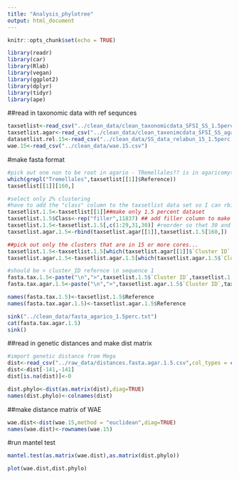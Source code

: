 ```yaml
---
title: "Analysis_phylotree"
output: html_document
---
```


```r
knitr::opts_chunk$set(echo = TRUE)
```

```r
library(readr)
library(car)
library(Rlab)
library(vegan)
library(ggplot2)
library(dplyr)
library(tidyr)
library(ape)
```

##read in taxonomic data with ref sequnces

```r
taxsetlist<-read_csv("../clean_data/clean_taxonomicdata_SFSI_SS_1.5perc.csv")
taxsetlist.agar<-read_csv("../clean_data/clean_taxonimcdata_SFSI_SS_agar_1.5perc.csv")
datasetlist.rel.15<-read_csv("../clean_data/SS_data_relabun_15_1.5perc.csv")
wae.15<-read_csv("../clean_data/wae.15.csv")
```

#make fasta format

```r
#pick out one non to be root in agario - TRemellales?? is in agaricomytina... 
which(grepl("Tremellales",taxsetlist[[1]]$Reference))
taxsetlist[[1]][160,]

#select only 2% clustering
#have to add the "class" column to the taxsetlist data set so I can rbind
taxsetlist.1.5<-taxsetlist[[1]]##make only 1.5 percent dataset
taxsetlist.1.5$Class<-rep("filler",11837) ## add filler column to make the agar df
taxsetlist.1.5<-taxsetlist.1.5[,c(1:29,31,30)] #reorder so that 30 and 31 swtich orders
taxsetlist.agar.1.5<-rbind(taxsetlist.agar[[1]],taxsetlist.1.5[160,])

##pick out only the clusters that are in 15 or more cores... 
taxsetlist.1.5<-taxsetlist.1.5[which(taxsetlist.agar[[1]]$`Cluster ID` %in% colnames(datasetlist.rel.15[[1]])),]
taxsetlist.agar.1.5<-taxsetlist.agar.1.5[which(taxsetlist.agar.1.5$`Cluster ID` %in% colnames(datasetlist.rel.15[[1]])),]

#should be > cluster_ID refernce \n sequence 1
fasta.tax.1.5<-paste("\n",">",taxsetlist.1.5$`Cluster ID`,taxsetlist.1.5$Reference,"\n",taxsetlist.1.5$Sequence1,sep = "")
fasta.tax.agar.1.5<-paste("\n",">",taxsetlist.agar.1.5$`Cluster ID`,taxsetlist.agar.1.5$Reference,"\n",taxsetlist.agar.1.5$Sequence1,sep = "")

names(fasta.tax.1.5)<-taxsetlist.1.5$Reference
names(fasta.tax.agar.1.5)<-taxsetlist.agar.1.5$Reference

sink("../clean_data/fasta_agarico_1.5perc.txt")
cat(fasta.tax.agar.1.5)
sink()

```


##read in genetic distances and make dist matrix
```r
#import genetic distance from Mega
dist<-read_csv("../raw_data/distances.fasta.agar.1.5.csv",col_types = cols(...1 = col_skip()))
dist<-dist[-141,-141]
dist[is.na(dist)]<-0

dist.phylo<-dist(as.matrix(dist),diag=TRUE)
names(dist.phylo)<-colnames(dist)
```

##make distance matrix of WAE
```r
wae.dist<-dist(wae.15,method = "euclidean",diag=TRUE)
names(wae.dist)<-rownames(wae.15)
```

#run mantel test
```r
mantel.test(as.matrix(wae.dist),as.matrix(dist.phylo))

plot(wae.dist,dist.phylo)
```
